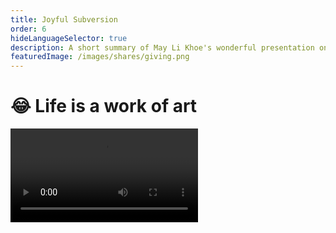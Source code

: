 ```yaml
---
title: Joyful Subversion
order: 6
hideLanguageSelector: true
description: A short summary of May Li Khoe's wonderful presentation on Joyfully Subverting the Status Quo.
featuredImage: /images/shares/giving.png
---
```


# 😂 Life is a work of art

<Video src="https://www.youtube-nocookie.com/embed/Aalyplbv5Mo?start=85" />

We've covered the beginnings of Ethereum, the effects it's likely to have on our capitalist 
society in the long-term, and the deeper history of data integrity into which this all fits, 
but the big question still remains: what does it actually *mean*? For that, we must turn away 
from the men and invite the sparkling character of May Li Khoe onto the stage.

## How does this fit into Kernel?

This wonderful presentation has been selected to deepen your appreciation of 

<Process>

Where **meaning** stems from

How we can design our own perceptions of the world to generate more meaning 

How we can create **value** both for ourselves and the communities of which we are a part

</Process>

## Brief

May Li begins by speaking about her mixed ancestry and the effect this has had on her approach 
to, and understanding of, value and meaning. As one of the designers who worked on the first 
iPhone, she has a unique perspective on the ability we have to design both. She also speaks 
about the US-sanctioned massacres in Indonesia in 1965 - one of the places she originates 
from - and how these, too, have effected the way she sees the structure of society and what she 
calls "dominant narratives."

> "Instead of thinking of life as a series of checks which I need to tick off - something which 
can be displayed on a graph that climbs ever up and to the right - I like to think of my life 
as a canvas which I can paint with whatever weird artwork I feel like [...] Here is my mandatory 
Venn diagram: the status quo needs to change, and life is short. When we put these two together, 
we can see that we need to subvert the status quo and have as much fun as possible along the way!"

It's colourful and light and funny, but also a deeply profound point. To illustrate further: the 
point of meditation is not to get "good" at sitting around, thinking about nothing: it is to 
turn your life into a meditative one. Every act itself a meditation. May Li talks about it in 
terms of turning the living of life into an artwork. The question is, what is the primary means 
we have a making art of our lives? This course will contend that it is *designing dialogue*. 
Therefore, we turn back and listen further:

> "The first example is BBQ Becky, a woman who called the police on black people having a 
barbecue [... The response was to host a really massive barbecue and] the community has come 
together, everyone is welcome, thousands of people turned out. There was great food, and 
dominoes. And now it's a tradition! [...] The second example is called 'futbolistas 4 life' 
[...] Something that was important for a lot of the students was feeling like they had this 
space to play; and freedom and ownership over their play and their bodies in a place that felt 
good [...] 'Having a space like a soccer field where we can play and love one another: 
*that is an act of resistance*'."

**In an empire of lies, telling the truth is a revolutionary act. In a fearful society; 
love and trust are the primary tools of resistance.** 

Play allows us to create and share ownership of spaces in ways which competition cannot. This is why we have unicorns and dancing developers 
and silly memes: it's not something incidental. It is a fundamental part of what borderless, 
global history-writing based on consensus is about. The revolution is not being televised 
because it's not about hate or anger or violence or anything else that grabs the headlines of a 
media operating with skewed incentives. It's heart to heart, here in the prison yards where we're 
using matching funds to build playgrounds where we can love again.

<Flash>

<Card>

What does true play allow us to do?

Answer this question in any way we like!

Also, subvert the status quo. Have as much fun as possible along the way. Turn life into a canvas, rather than a graph with checkpoints. Welcome everyone. Eat great food. Enjoy dominoes again.

</Card>

</Flash>

### Small things

> "When you do these little, joyful subversions remember that they can be really small. They don't 
have to be these grandiose events with hundreds or thousands of people. When face-tracking came 
out, I managed to sneak little pink hearts into your Mac. At that time, there wasn't a lot of 
pink happening at all \[laughs\] It makes me happy to think I got Steve Jobs to approve this while 
pink hearts were coming out his head. Another example is the Technics 1200 turntables as your 
avatar - iconic in hip hop - and some other Easter eggs which are still in MacOS."

May Li goes on to talk about Scribble Together and her approach to presentation. One of the 
examples she uses is the ability to "stamp multiple unicorns". Everything is connected.

### Experiment with format

> "Another thing you can do is experiment with format [...] For instance, using this traditional 
talk format to instead make everyone dance [...] Another one is subverting technology. This one 
is pretty profound. We talk a lot about the epidemic of loneliness [...] somehow, we have 
accepted the fact that computation has to be locked behind these little rectangles [...] How 
many years are we into the journey of computers and yet we still accept that we can get locked 
into things like this!? What would happen if we turned computers inside out? There's an 
organization called [DynamicLand](https://dynamicland.org/) which does exactly this. It's like 
cooking or scrapbooking; except it's all software and we're building things together."

It's worth knowing a little bit about [Bret Victor](https://tinyurl.com/worriedream) and the work him 
and people like him are doing on computation as a concept and practice, rather than just writing 
more software in a linear, boxed-in kind of way. Stay with this until May Li makes it rain 
purple across everyone's prototypes with a Prince override. We'll return to Bret later in the 
course.

### Create a space

> "Creating a space for change does not necessarily mean you're doing it yourself; you're just 
making it possible for others."

May Li discusses La Pelanga, a DJ collective she helped form that holds parties in the Bay Area 
and does interesting things with their celebratory space. The first one, for instance, raised 
funds for Haiti. Again: light, fun, colourful, and profound. I once had a friend who told me, 
"I'm not all that interested in Jesus, you know. I'm much more interested in what on earth was 
going on with that water he walked on!" By which he meant that real miracles occur when you 
provide the environment for others to achieve seemingly miraculous things.

### Minding Symbolism

> "When you think about dominant narrative and the status quo, symbolism is a big part of that, 
because a lot of how we relate to each other is through symbols and stories."

This time, May Li and friends took a traditional gallery space, built a replica of the proposed 
wall between the USA and Mexico out of pinatas and then hosted a big party to do what is 
traditionally done to pinatas: smash them up! The footage is a treat to behold.

### Building on history

> "I think change is rarely straightforward and, unlike the covers of magazines tend to show, 
it doesn't happen with one person on their own. We have a lot of room to build on history, to 
build on all the tremendous work of people before us who have striven for a better world. One 
group of people who did something that was pretty important were the Black Panthers. One thing 
people don't realise about them is that they instituted a free breakfast program for children. 
We talk a lot about education and all the different statistics and projects there, but if people 
come to class hungry they cannot learn \[...\] This free breakfast program actually ended up being the blueprint for the Federal free breakfast program which happens today."

May Li uses this example to discuss the People's Kitchen Collective.

> "These are recipes of resilience. The strength of our communities is, at its heart, based on 
the meals we share together."

Please ping Vivek to discuss the importance of food. He has many hot takes on this topic.

<Flash>

<Card>

What are the five ways in which we can joyfully subverting the status quo?

1. Do small things.
2. Experiment with format.
3. Create space (not products!).
4. Mind symbolism.
5. Build on history.

</Card>

</Flash>

### Shifting the nature of work

> "I spent many years in conference rooms and, at some point in time after being at Apple for a 
little while, I felt like I wanted to do something a little different and I wound up joining 
Khan Academy. There were a couple of reasons I was attracted to it: one of them was that they 
are a not-for-profit which is building software, and that's pretty rare. I thought, 'hmmm, what 
would happen if our **incentive** structures were a little different?' I wanted to democratize 
learning too, so the **mission** was really profound for me. And the last thing was about the 
**culture**, because I felt that the organization was really open to some experimentation with 
cultural shifts.

> "We wanted to shift educational software from assessing students and just asking 'Do you get 
it yet?' to letting them explore magical worlds themselves where, for instance, understanding 
the mathematics would give you powers [...] And all kinds of interesting stuff fell out of it: 
visual and interactive properties of prime numbers and so on.

> "People tend to have a very vivid imagination when they work in design: you actually, literally, have the tools and you're constantly drawing possible futures. When you are iterating, you are literally drawing multiple possible futures. So, if you take a second and think about something that *you* want to change, and you look around you - there are so many potential co-conspirators here! - this is really an invitation to **you** to make some friends and start some shit and joyfully subvert the status quo!"

<Flash>

<Card>

What are the three keys to shifting the nature of work?

1. Incentives.
2. Mission.
3. Culture.

</Card>

</Flash>


